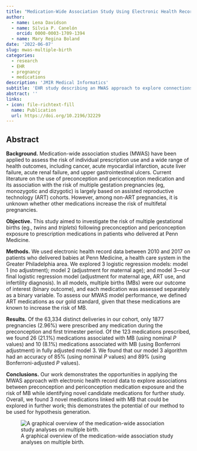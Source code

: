 ```yaml
---
title: "Medication-Wide Association Study Using Electronic Health Record Data of Prescription Medication Exposure and Multifetal Pregnancies: Retrospective Study"
author:
  - name: Lena Davidson
  - name: Silvia P. Canelón
    orcid: 0000-0003-1709-1394
  - name: Mary Regina Boland
date: '2022-06-07'
slug: mwas-multiple-birth
categories:
  - research
  - EHR
  - pregnancy
  - medications
description: 'JMIR Medical Informatics'
subtitle: 'EHR study describing an MWAS approach to explore connections between prescription medication exposure and the risk of multiple gestation pregnancies'
abstract: ''
links:
- icon: file-richtext-fill
  name: Publication
  url: https://doi.org/10.2196/32229
---
```


## Abstract

**Background.** Medication-wide association studies (MWAS) have been applied to assess the risk of individual prescription use and a wide range of health outcomes, including cancer, acute myocardial infarction, acute liver failure, acute renal failure, and upper gastrointestinal ulcers. Current literature on the use of preconception and periconception medication and its association with the risk of multiple gestation pregnancies (eg, monozygotic and dizygotic) is largely based on assisted reproductive technology (ART) cohorts. However, among non-ART pregnancies, it is unknown whether other medications increase the risk of multifetal pregnancies.  

**Objective.** This study aimed to investigate the risk of multiple gestational births (eg., _twins_ and _triplets_) following preconception and periconception exposure to prescription medications in patients who delivered at Penn Medicine. 

**Methods.** We used electronic health record data between 2010 and 2017 on patients who delivered babies at Penn Medicine, a health care system in the Greater Philadelphia area. We explored 3 logistic regression models: model 1 (no adjustment); model 2 (adjustment for maternal age); and model 3—our final logistic regression model (adjustment for maternal age, ART use, and infertility diagnosis). In all models, multiple births (MBs) were our outcome of interest (binary outcome), and each medication was assessed separately as a binary variable. To assess our MWAS model performance, we defined ART medications as our gold standard, given that these medications are known to increase the risk of MB.  

**Results.** Of the 63,334 distinct deliveries in our cohort, only 1877 pregnancies (2.96%) were prescribed any medication during the preconception and first trimester period. Of the 123 medications prescribed, we found 26 (21.1%) medications associated with MB (using nominal _P_ values) and 10 (8.1%) medications associated with MB (using Bonferroni adjustment) in fully adjusted model 3. We found that our model 3 algorithm had an accuracy of 85% (using nominal _P_ values) and 89% (using Bonferroni-adjusted _P_ values).

**Conclusions.** Our work demonstrates the opportunities in applying the MWAS approach with electronic health record data to explore associations between preconception and periconception medication exposure and the risk of MB while identifying novel candidate medications for further study. Overall, we found 3 novel medications linked with MB that could be explored in further work; this demonstrates the potential of our method to be used for hypothesis generation.

![A graphical overview of the medication-wide association study analyses on multiple birth.](featured.png){fig-alt="Confounding relationships for medication-outcome associations are illustrated. Within the MWAS, we adjust for maternal age, infertility diagnosis, and assisted reproductive technology–resulting pregnancy diagnosis. The study does not adjust for all known associations of multiple birth such as obstetric complications or family history of multiples. The validation of the MWAS models observed performance in capturing fertility medication exposure."}
